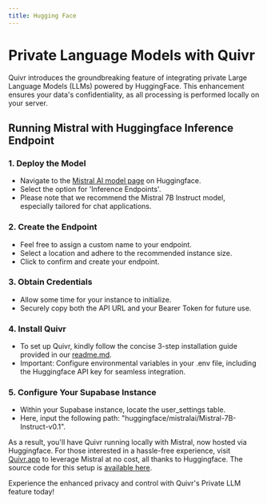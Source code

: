 ```yaml
---
title: Hugging Face
---
```


# Private Language Models with Quivr

Quivr introduces the groundbreaking feature of integrating private Large Language Models (LLMs) powered by HuggingFace. This enhancement ensures your data's confidentiality, as all processing is performed locally on your server.

## Running Mistral with Huggingface Inference Endpoint

### 1. Deploy the Model
- Navigate to the [Mistral AI model page](https://huggingface.co/mistralai/Mistral-7B-Instruct-v0.1) on Huggingface.
- Select the option for 'Inference Endpoints'.
- Please note that we recommend the Mistral 7B Instruct model, especially tailored for chat applications.

### 2. Create the Endpoint
- Feel free to assign a custom name to your endpoint.
- Select a location and adhere to the recommended instance size.
- Click to confirm and create your endpoint.

### 3. Obtain Credentials
- Allow some time for your instance to initialize.
- Securely copy both the API URL and your Bearer Token for future use.

### 4. Install Quivr
- To set up Quivr, kindly follow the concise 3-step installation guide provided in our [readme.md](https://github.com/Quivr/README.md).
- Important: Configure environmental variables in your .env file, including the Huggingface API key for seamless integration.

### 5. Configure Your Supabase Instance
- Within your Supabase instance, locate the user_settings table.
- Here, input the following path: "huggingface/mistralai/Mistral-7B-Instruct-v0.1".

As a result, you'll have Quivr running locally with Mistral, now hosted via Huggingface. For those interested in a hassle-free experience, visit [Quivr.app](https://quivr.app) to leverage Mistral at no cost, all thanks to Huggingface. The source code for this setup is [available here](https://github.com/Quivr/SourceCode).

Experience the enhanced privacy and control with Quivr's Private LLM feature today!
